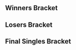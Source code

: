 {{DISPLAYTITLE:B.E.A.S.T II: Singles Bracket}}{{BracketMatchSMWDisambig |oldtags=Rocky|newtags=Rocky (Swedish player)}}{{SetGame|melee}}
{{tabs static
|name1=Overview
|link1=B.E.A.S.T/2
|name2=Singles Bracket
|link2=B.E.A.S.T/2/Singles Bracket
|name3=Doubles Bracket
|link3=B.E.A.S.T/2/Doubles Bracket
|This=2
}}
==Winners Bracket==
{{32DEWBracketA
|tourneylink=B.E.A.S.T/2
|tourneyname=B.E.A.S.T II
|r1m1p1=Armada |r1m1p1flag=se |r1m1p1score= |r1m1win=
|r1m1p2=AvengerAngel |r1m1p2flag=it |r1m1p2score=

|r1m2p1=Fuzzyness |r1m2p1flag=gb |r1m2p1score=2 |r1m2win=1
|r1m2p2=Aniolas |r1m2p2flag=se |r1m2p2score=0
|r1m2p1char1=fox |r1m2p2char1=sheik |r1m2p1stock1=3 |r1m2p2stock1=0 |r1m2win1=1 |r1m2stage1=Dream Land
|r1m2p1char2=fox |r1m2p2char2=sheik |r1m2p1stock2=1 |r1m2p2stock2=0 |r1m2win2=1 |r1m2stage2=Battlefield
|r1m2date=
|r1m2details={{BracketMatchDetails|reddit=|comment=|vod=https://youtu.be/JhsCwhyiycc}}

|r1m3p1=Enig |r1m3p1flag=nl |r1m3p1score= |r1m3win=2
|r1m3p2=Ice |r1m3p2flag=de |r1m3p2score={{win}}
|r1m4p1=Hack |r1m4p1flag=se |r1m4p1score={{win}} |r1m4win=1
|r1m4p2=Svingelkingen |r1m4p2flag= |r1m4p2score=

|r1m5p1=Faab |r1m5p1flag=nl |r1m5p1score=2 |r1m5win=1
|r1m5p2=Eagle |r1m5p2flag=dk |r1m5p2score=0
|r1m5p1char1=falco |r1m5p2char1=samus |r1m5p1stock1=2 |r1m5p2stock1=0 |r1m5win1=1 |r1m5stage1=Battlefield
|r1m5p1char2=falco |r1m5p2char2=samus |r1m5p1stock2=3 |r1m5p2stock2=0 |r1m5win2=1 |r1m5stage2=Dream Land
|r1m5date=
|r1m5details={{BracketMatchDetails|reddit=|comment=|vod=https://youtu.be/NbIrWe8BqFY}}

|r1m6p1=Pamaro |r1m6p1flag=de |r1m6p1score=2 |r1m6win=1
|r1m6p2=Smasher89 |r1m6p2flag=se |r1m6p2score=0
|r1m6p1char1=cf |r1m6p2char1=ic |r1m6p1stock1=2 |r1m6p2stock1=0 |r1m6win1=1 |r1m6stage1=Dream Land
|r1m6p1char2=fox |r1m6p2char2=ic |r1m6p1stock2=1 |r1m6p2stock2=0 |r1m6win2=1 |r1m6stage2=Final Destination
|r1m6date=
|r1m6details={{BracketMatchDetails|reddit=|comment=|vod=https://youtu.be/6UD9XD5nXuU}}

|r1m7p1=Aldwyn |r1m7p1flag=it |r1m7p1score={{win}} |r1m7win=1
|r1m7p2=DJ Black |r1m7p2flag=no |r1m7p2score=
|r1m8p1=EK |r1m8p1flag=se |r1m8p1score={{win}} |r1m8win=1
|r1m8p2=Doraki |r1m8p2flag=fr |r1m8p2score=

|r1m9p1=Tekk |r1m9p1flag=fr |r1m9p1score={{win}} |r1m9win=1
|r1m9p2=Nedech |r1m9p2flag=se |r1m9p2score=
|r1m10p1=Leffen |r1m10p1flag=se |r1m10p1score={{win}} |r1m10win=1
|r1m10p2=Paiu |r1m10p2flag= |r1m10p2score=
|r1m11p1=Tonberry |r1m11p1flag=no |r1m11p1score={{win}} |r1m11win=1
|r1m11p2=Rocky |r1m11p2flag=se |r1m11p2score=
|r1m12p1=Mayhem |r1m12p1flag=fi |r1m12p1score= |r1m12win=2
|r1m12p2=IVP |r1m12p2flag=se |r1m12p2score={{win}}
|r1m13p1=porc |r1m13p1flag=fr |r1m13p1score= |r1m13win=2
|r1m13p2=Calle W |r1m13p2flag=se |r1m13p2score={{win}}
|r1m14p1=Pepito |r1m14p1flag=se |r1m14p1score={{win}} |r1m14win=1
|r1m14p2=MasterKai |r1m14p2flag=se |r1m14p2score=
|r1m15p1=Random-Ness |r1m15p1flag=se |r1m15p1score={{win}} |r1m15win=1
|r1m15p2=Dev |r1m15p2flag=se |r1m15p2score=
|r1m16p1=Däumling |r1m16p1flag=de |r1m16p1score= |r1m16win=2
|r1m16p2=Zgetto |r1m16p2flag=nl |r1m16p2score={{win}}

|r2m1p1=Armada |r2m1p1flag=se |r2m1p1score=3 |r2m1win=1
|r2m1p2=Fuzzyness |r2m1p2flag=gb |r2m1p2score=2
|r2m1p1char1=peach |r2m1p2char1=cf |r2m1p1stock1=2 |r2m1p2stock1=0 |r2m1win1=1 |r2m1stage1=Dream Land
|r2m1p1char2=peach |r2m1p2char2=fox |r2m1p1stock2=2 |r2m1p2stock2=0 |r2m1win2=1 |r2m1stage2=Pokémon Stadium
|r2m1p1char3=peach |r2m1p2char3=cf |r2m1p1stock3=0 |r2m1p2stock3=1 |r2m1win3=2 |r2m1stage3=Dream Land
|r2m1p1char4=peach |r2m1p2char4=cf |r2m1p1stock4=0 |r2m1p2stock4=1 |r2m1win4=2 |r2m1stage4=Battlefield
|r2m1p1char5=peach |r2m1p2char5=cf |r2m1p1stock5=1 |r2m1p2stock5=0 |r2m1win5=1 |r2m1stage5=Dream Land
|r2m1date=
|r2m1details={{BracketMatchDetails|reddit=|comment=|vod=https://youtu.be/l1IyYauQj_w}}

|r2m2p1=Ice |r2m2p1flag=de |r2m2p1score= |r2m2win=2
|r2m2p2=Hack |r2m2p2flag=se |r2m2p2score={{win}}

|r2m3p1=Faab |r2m3p1flag=nl |r2m3p1score=3 |r2m3win=1
|r2m3p2=Pamaro |r2m3p2flag=de |r2m3p2score=1
|r2m3p1char1=falco |r2m3p2char1=cf |r2m3p1stock1=2 |r2m3p2stock1=0 |r2m3win1=1 |r2m3stage1=Battlefield
|r2m3p1char2=falco |r2m3p2char2=cf |r2m3p1stock2=0 |r2m3p2stock2=1 |r2m3win2=2 |r2m3stage2=Battlefield
|r2m3p1char3=falco |r2m3p2char3=cf |r2m3p1stock3=2 |r2m3p2stock3=0 |r2m3win3=1 |r2m3stage3=Yoshi's Story
|r2m3p1char4=falco |r2m3p2char4=fox |r2m3p1stock4=1 |r2m3p2stock4=0 |r2m3win4=1 |r2m3stage4=Pokémon Stadium
|r2m3date=
|r2m3details={{BracketMatchDetails|reddit=|comment=|vod=https://youtu.be/UbE99epMr1w}}

|r2m4p1=Aldwyn |r2m4p1flag=it |r2m4p1score={{win}} |r2m4win=1
|r2m4p2=EK |r2m4p2flag=se |r2m4p2score=

|r2m5p1=Tekk |r2m5p1flag=fr |r2m5p1score=1 |r2m5win=2
|r2m5p2=Leffen |r2m5p2flag=se |r2m5p2score=3
|r2m5p1char1=jigglypuff |r2m5p2char1=fox |r2m5p1stock1=1 |r2m5p2stock1=0 |r2m5win1=1 |r2m5stage1=Battlefield
|r2m5p1char2=jigglypuff |r2m5p2char2=falco |r2m5p1stock2=0 |r2m5p2stock2=1 |r2m5win2=2 |r2m5stage2=Yoshi's Story
|r2m5p1char3=jigglypuff |r2m5p2char3=fox |r2m5p1stock3=0 |r2m5p2stock3=1 |r2m5win3=2 |r2m5stage3=Dream Land
|r2m5p1char4=jigglypuff |r2m5p2char4=fox |r2m5p1stock4=0 |r2m5p2stock4=2 |r2m5win4=2 |r2m5stage4=Dream Land
|r2m5date=
|r2m5details={{BracketMatchDetails|reddit=|comment=|vod=https://youtu.be/T6TdCSIvgdc}}

|r2m6p1=Tonberry |r2m6p1flag=no |r2m6p1score= |r2m6win=2
|r2m6p2=IVP |r2m6p2flag=se |r2m6p2score={{win}}

|r2m7p1=Calle W |r2m7p1flag=se |r2m7p1score=3 |r2m7win=1
|r2m7p2=Pepito |r2m7p2flag=se |r2m7p2score=0
|r2m7p1char1=falco |r2m7p2char1=falco |r2m7p1stock1=2 |r2m7p2stock1=0 |r2m7win1=1 |r2m7stage1=Final Destination
|r2m7p1char2=falco |r2m7p2char2=falco |r2m7p1stock2=2 |r2m7p2stock2=0 |r2m7win2=1 |r2m7stage2=Yoshi's Story
|r2m7p1char3=falco |r2m7p2char3=fox |r2m7p1stock3=3 |r2m7p2stock3=0 |r2m7win3=1 |r2m7stage3=Pokémon Stadium
|r2m7date=
|r2m7details={{BracketMatchDetails|reddit=|comment=|vod=https://youtu.be/hdsLUTGzEag}}

|r2m8p1=Random-Ness |r2m8p1flag=se |r2m8p1score= |r2m8win=2
|r2m8p2=Zgetto |r2m8p2flag=nl |r2m8p2score={{win}}

|r3m1p1=Armada |r3m1p1flag=se |r3m1p1score=3 |r3m1win=1
|r3m1p2=Hack |r3m1p2flag=se |r3m1p2score=0
|r3m1p1char1=peach |r3m1p2char1=marth |r3m1p1stock1=2 |r3m1p2stock1=0 |r3m1win1=1 |r3m1stage1=Final Destination
|r3m1p1char2=peach |r3m1p2char2=fox |r3m1p1stock2=3 |r3m1p2stock2=0 |r3m1win2=1 |r3m1stage2=Pokémon Stadium
|r3m1p1char3=peach |r3m1p2char3=marth |r3m1p1stock3=3 |r3m1p2stock3=0 |r3m1win3=1 |r3m1stage3=Yoshi's Story
|r3m1date=
|r3m1details={{BracketMatchDetails|reddit=|comment=|vod=https://youtu.be/F1lgZlS7G8M}}

|r3m2p1=Faab |r3m2p1flag=nl |r3m2p1score=1 |r3m2win=2
|r3m2p2=Aldwyn |r3m2p2flag=it |r3m2p2score=3
|r3m2p1char1=falco |r3m2p2char1=falco |r3m2p1stock1=0 |r3m2p2stock1=1 |r3m2win1=2 |r3m2stage1=Yoshi's Story
|r3m2p1char2=falco |r3m2p2char2=falco |r3m2p1stock2=1 |r3m2p2stock2=0 |r3m2win2=1 |r3m2stage2=Yoshi's Story
|r3m2p1char3=falco |r3m2p2char3=falco |r3m2p1stock3=0 |r3m2p2stock3=1 |r3m2win3=2 |r3m2stage3=Pokémon Stadium
|r3m2p1char4=falco |r3m2p2char4=falco |r3m2p1stock4=0 |r3m2p2stock4=1 |r3m2win4=2 |r3m2stage4=Battlefield
|r3m2date=
|r3m2details={{BracketMatchDetails|reddit=|comment=|vod=https://youtu.be/4nHrGvwrKzA}}

|r3m3p1=Leffen |r3m3p1flag=se |r3m3p1score=3 |r3m3win=1
|r3m3p2=IVP |r3m3p2flag=se |r3m3p2score=0
|r3m3p1char1=falco |r3m3p2char1=fox |r3m3p1stock1=1 |r3m3p2stock1=0 |r3m3win1=1 |r3m3stage1=Battlefield
|r3m3p1char2=falco |r3m3p2char2=falco |r3m3p1stock2=1 |r3m3p2stock2=0 |r3m3win2=1 |r3m3stage2=Yoshi's Story
|r3m3p1char3=falco |r3m3p2char3=fox |r3m3p1stock3=2 |r3m3p2stock3=0 |r3m3win3=1 |r3m3stage3=Yoshi's Story
|r3m3date=
|r3m3details={{BracketMatchDetails|reddit=|comment=|vod=https://youtu.be/aRZ6zo0amQg}}

|r3m4p1=Calle W |r3m4p1flag=se |r3m4p1score=2 |r3m4win=2
|r3m4p2=Zgetto |r3m4p2flag=nl |r3m4p2score=3
|r3m4p1char1=falco |r3m4p2char1=fox |r3m4p1stock1=2 |r3m4p2stock1=0 |r3m4win1=1 |r3m4stage1=Final Destination
|r3m4p1char2=falco |r3m4p2char2=fox |r3m4p1stock2=0 |r3m4p2stock2=1 |r3m4win2=2 |r3m4stage2=Dream Land
|r3m4p1char3=falco |r3m4p2char3=fox |r3m4p1stock3=0 |r3m4p2stock3=1 |r3m4win3=2 |r3m4stage3=Pokémon Stadium
|r3m4p1char4=falco |r3m4p2char4=fox |r3m4p1stock4=1 |r3m4p2stock4=0 |r3m4win4=1 |r3m4stage4=Pokémon Stadium
|r3m4p1char5=falco |r3m4p2char5=fox |r3m4p1stock5=0 |r3m4p2stock5=3 |r3m4win5=2 |r3m4stage5=Yoshi's Story
|r3m4date=
|r3m4details={{BracketMatchDetails|reddit=|comment=|vod=https://youtu.be/CF5gctdJKiw}}

|r4m1p1=Armada |r4m1p1flag=se |r4m1p1score=3 |r4m1win=1
|r4m1p2=Aldwyn |r4m1p2flag=it |r4m1p2score=0
|r4m1p1char1=peach |r4m1p2char1=falco |r4m1p1stock1=1 |r4m1p2stock1=0 |r4m1win1=1 |r4m1stage1=Battlefield
|r4m1p1char2=peach |r4m1p2char2=falco |r4m1p1stock2=1 |r4m1p2stock2=0 |r4m1win2=1 |r4m1stage2=Pokémon Stadium
|r4m1p1char3=peach |r4m1p2char3=falco |r4m1p1stock3=1 |r4m1p2stock3=0 |r4m1win3=1 |r4m1stage3=Battlefield
|r4m1date=
|r4m1details={{BracketMatchDetails|reddit=|comment=|vod=https://youtu.be/E2MkfdwgwNI}}

|r4m2p1=Leffen |r4m2p1flag=se |r4m2p1score=2 |r4m2win=2
|r4m2p2=Zgetto |r4m2p2flag=nl |r4m2p2score=3
|r4m2p1char1=falco |r4m2p2char1=fox |r4m2p1stock1=0 |r4m2p2stock1=2 |r4m2win1=2 |r4m2stage1=Dream Land
|r4m2p1char2=falco |r4m2p2char2=fox |r4m2p1stock2=0 |r4m2p2stock2=1 |r4m2win2=2 |r4m2stage2=Battlefield
|r4m2p1char3=falco |r4m2p2char3=fox |r4m2p1stock3=2 |r4m2p2stock3=0 |r4m2win3=1 |r4m2stage3=Battlefield
|r4m2p1char4=falco |r4m2p2char4=fox |r4m2p1stock4=1 |r4m2p2stock4=0 |r4m2win4=1 |r4m2stage4=Yoshi's Story
|r4m2p1char5=falco |r4m2p2char5=fox |r4m2p1stock5=0 |r4m2p2stock5=1 |r4m2win5=2 |r4m2stage5=Yoshi's Story
|r4m2date=
|r4m2details={{BracketMatchDetails|reddit=|comment=|vod=https://youtu.be/ifuu0BZNSMM}}
}}
==Losers Bracket==
{{32DELBracketSmwA
|tourneylink=B.E.A.S.T/2
|tourneyname=B.E.A.S.T II
|l1placement=25-32
|l2placement=17-24
|l3placement=13-16
|l4placement=9-12
|l5placement=7-8
|l6placement=5-6

|l1m1p1=AvengerAngel |l1m1p1flag=it |l1m1p1score= |l1m1win=2
|l1m1p2=Aniolas |l1m1p2flag=se |l1m1p2score={{win}}
|l1m2p1=Enig |l1m2p1flag=nl |l1m2p1score={{win}} |l1m2win=1
|l1m2p2=Svingelkingen |l1m2p2flag= |l1m2p2score=
|l1m3p1=Eagle |l1m3p1flag=dk |l1m3p1score= |l1m3win=2
|l1m3p2=Smasher89 |l1m3p2flag=se |l1m3p2score={{win}}
|l1m4p1=DJ Black |l1m4p1flag=no |l1m4p1score={{win}} |l1m4win=1
|l1m4p2=Doraki |l1m4p2flag=fr |l1m4p2score=
|l1m5p1=Nedech |l1m5p1flag=se |l1m5p1score={{win}} |l1m5win=1
|l1m5p2=Paiu |l1m5p2flag= |l1m5p2score=
|l1m6p1=Rocky |l1m6p1flag=se |l1m6p1score= |l1m6win=2
|l1m6p2=Mayhem |l1m6p2flag=fi |l1m6p2score={{win}}
|l1m7p1=porc |l1m7p1flag=fr |l1m7p1score={{win}} |l1m7win=1
|l1m7p2=MasterKai |l1m7p2flag=se |l1m7p2score=
|l1m8p1=Dev |l1m8p1flag=se |l1m8p1score={{win}} |l1m8win=1
|l1m8p2=Däumling |l1m8p2flag=de |l1m8p2score=

|l2m1p1=Pamaro |l2m1p1flag=de |l2m1p1score=3 |l2m1win=1
|l2m1p2=Aniolas |l2m1p2flag=se |l2m1p2score=2
|l2m1p1char1=cf |l2m1p2char1=sheik |l2m1p1stock1=1 |l2m1p2stock1=0 |l2m1win1=1 |l2m1stage1=Battlefield
|l2m1p1char2=cf |l2m1p2char2=sheik |l2m1p1stock2=0 |l2m1p2stock2=1 |l2m1win2=2 |l2m1stage2=Fountain of Dreams
|l2m1p1char3=cf |l2m1p2char3=sheik |l2m1p1stock3=2 |l2m1p2stock3=0 |l2m1win3=1 |l2m1stage3=Dream Land
|l2m1p1char4=cf |l2m1p2char4=sheik |l2m1p1stock4=0 |l2m1p2stock4=1 |l2m1win4=2 |l2m1stage4=Battlefield
|l2m1p1char5=cf |l2m1p2char5=sheik |l2m1p1stock5=1 |l2m1p2stock5=0 |l2m1win5=1 |l2m1stage5=Final Destination
|l2m1date=
|l2m1details={{BracketMatchDetails|reddit=|comment=|vod=https://youtu.be/5VwA3esVaXQ}}

|l2m2p1=EK |l2m2p1flag=se |l2m2p1score={{win}} |l2m2win=1
|l2m2p2=Enig |l2m2p2flag=nl |l2m2p2score=

|l2m3p1=Fuzzyness |l2m3p1flag=gb |l2m3p1score=3 |l2m3win=1
|l2m3p2=Smasher89 |l2m3p2flag=se |l2m3p2score=0
|l2m3p1char1=fox |l2m3p2char1=ic |l2m3p1stock1=2 |l2m3p2stock1=0 |l2m3win1=1 |l2m3stage1=Battlefield
|l2m3p1char2=fox |l2m3p2char2=ic |l2m3p1stock2=4 |l2m3p2stock2=0 |l2m3win2=1 |l2m3stage2=Yoshi's Story
|l2m3p1char3=fox |l2m3p2char3=marth |l2m3p1stock3=3 |l2m3p2stock3=0 |l2m3win3=1 |l2m3stage3=Yoshi's Story
|l2m3date=
|l2m3details={{BracketMatchDetails|reddit=|comment=|vod=https://youtu.be/LAq2qYGaWqM}}

|l2m4p1=Ice |l2m4p1flag=de |l2m4p1score={{win}} |l2m4win=1
|l2m4p2=DJ Black |l2m4p2flag=no |l2m4p2score=
|l2m5p1=Pepito |l2m5p1flag=se |l2m5p1score={{win}} |l2m5win=1
|l2m5p2=Nedech |l2m5p2flag=se |l2m5p2score=
|l2m6p1=Random-Ness |l2m6p1flag=se |l2m6p1score={{win}} |l2m6win=1
|l2m6p2=Mayhem |l2m6p2flag=fi |l2m6p2score=
|l2m7p1=Tekk |l2m7p1flag=fr |l2m7p1score={{win}} |l2m7win=1
|l2m7p2=porc |l2m7p2flag=fr |l2m7p2score=
|l2m8p1=Tonberry |l2m8p1flag=no |l2m8p1score= |l2m8win=2
|l2m8p2=Dev |l2m8p2flag=se |l2m8p2score={{win}}

|l3m1p1=Pamaro |l3m1p1flag=de |l3m1p1score={{win}} |l3m1win=1
|l3m1p2=EK |l3m1p2flag=se |l3m1p2score=

|l3m2p1=Fuzzyness |l3m2p1flag=gb |l3m2p1score=1 |l3m2win=2
|l3m2p2=Ice |l3m2p2flag=de |l3m2p2score=3
|l3m2p1char1=cf |l3m2p2char1=fox |l3m2p1stock1=1 |l3m2p2stock1=0 |l3m2win1=1 |l3m2stage1=Yoshi's Story
|l3m2p1char2=cf |l3m2p2char2=fox |l3m2p1stock2=0 |l3m2p2stock2=1 |l3m2win2=2 |l3m2stage2=Yoshi's Story
|l3m2p1char3=cf |l3m2p2char3=fox |l3m2p1stock3=0 |l3m2p2stock3=1 |l3m2win3=2 |l3m2stage3=Dream Land
|l3m2p1char4=cf |l3m2p2char4=fox |l3m2p1stock4=0 |l3m2p2stock4=1 |l3m2win4=2 |l3m2stage4=Dream Land
|l3m2date=
|l3m2details={{BracketMatchDetails|reddit=|comment=|vod=https://youtu.be/J1thOhTIPCM}}

|l3m3p1=Pepito |l3m3p1flag=se |l3m3p1score={{win}} |l3m3win=1
|l3m3p2=Random-Ness |l3m3p2flag=se |l3m3p2score=
|l3m4p1=Tekk |l3m4p1flag=fr |l3m4p1score={{win}} |l3m4win=1
|l3m4p2=Dev |l3m4p2flag=se |l3m4p2score=

|l4m1p1=IVP |l4m1p1flag=se |l4m1p1score={{win}} |l4m1win=1
|l4m1p2=Pamaro |l4m1p2flag=de |l4m1p2score=

|l4m2p1=Calle W |l4m2p1flag=se |l4m2p1score=1 |l4m2win=2
|l4m2p2=Ice |l4m2p2flag=de |l4m2p2score=3
|l4m2p1char1=falco |l4m2p2char1=marth |l4m2p1stock1=0 |l4m2p2stock1=3 |l4m2win1=2 |l4m2stage1=Final Destination
|l4m2p1char2=fox |l4m2p2char2=marth |l4m2p1stock2=0 |l4m2p2stock2=1 |l4m2win2=2 |l4m2stage2=Pokémon Stadium
|l4m2p1char3=falco |l4m2p2char3=marth |l4m2p1stock3=1 |l4m2p2stock3=0 |l4m2win3=1 |l4m2stage3=Pokémon Stadium
|l4m2p1char4=falco |l4m2p2char4=marth |l4m2p1stock4=0 |l4m2p2stock4=1 |l4m2win4=2 |l4m2stage4=Final Destination
|l4m2date=
|l4m2details={{BracketMatchDetails|reddit=|comment=|vod=https://youtu.be/K5RDieo8BbI}}

|l4m3p1=Hack |l4m3p1flag=se |l4m3p1score={{win}} |l4m3win=1
|l4m3p2=Pepito |l4m3p2flag=se |l4m3p2score=
|l4m4p1=Faab |l4m4p1flag=nl |l4m4p1score={{win}} |l4m4win=1
|l4m4p2=Tekk |l4m4p2flag=fr |l4m4p2score=

|l5m1p1=IVP |l5m1p1flag=se |l5m1p1score=0 |l5m1win=2
|l5m1p2=Ice |l5m1p2flag=de |l5m1p2score=3
|l5m1p1char1=fox |l5m1p2char1=marth |l5m1p1stock1=0 |l5m1p2stock1=1 |l5m1win1=2 |l5m1stage1=Dream Land
|l5m1p1char2=fox |l5m1p2char2=marth |l5m1p1stock2=0 |l5m1p2stock2=2 |l5m1win2=2 |l5m1stage2=Pokémon Stadium
|l5m1p1char3=fox |l5m1p2char3=marth |l5m1p1stock3=0 |l5m1p2stock3=4 |l5m1win3=2 |l5m1stage3=Yoshi's Story
|l5m1date=
|l5m1details={{BracketMatchDetails|reddit=|comment=|vod=https://youtu.be/JjC_kIm6NHk}}

|l5m2p1=Hack |l5m2p1flag=se |l5m2p1score=3 |l5m2win=1
|l5m2p2=Faab |l5m2p2flag=nl |l5m2p2score=1
|l5m2p1char1=marth |l5m2p2char1=falco |l5m2p1stock1=0 |l5m2p2stock1=1 |l5m2win1=2 |l5m2stage1=Battlefield
|l5m2p1char2=marth |l5m2p2char2=falco |l5m2p1stock2=2 |l5m2p2stock2=0 |l5m2win2=1 |l5m2stage2=Yoshi's Story
|l5m2p1char3=marth |l5m2p2char3=fox |l5m2p1stock3=1 |l5m2p2stock3=0 |l5m2win3=1 |l5m2stage3=Yoshi's Story
|l5m2p1char4=marth |l5m2p2char4=falco |l5m2p1stock4=1 |l5m2p2stock4=0 |l5m2win4=1 |l5m2stage4=Pokémon Stadium
|l5m2date=
|l5m2details={{BracketMatchDetails|reddit=|comment=|vod=https://youtu.be/eOumi_zNUVY}}

|l6m1p1=Aldwyn |l6m1p1flag=it |l6m1p1score=2 |l6m1win=2
|l6m1p2=Ice |l6m1p2flag=de |l6m1p2score=3
|l6m1p1char1=falco |l6m1p2char1=marth |l6m1p1stock1=0 |l6m1p2stock1=2 |l6m1win1=2 |l6m1stage1=Fountain of Dreams
|l6m1p1char2=falco |l6m1p2char2=marth |l6m1p1stock2=3 |l6m1p2stock2=0 |l6m1win2=1 |l6m1stage2=Battlefield
|l6m1p1char3=falco |l6m1p2char3=marth |l6m1p1stock3=1 |l6m1p2stock3=0 |l6m1win3=1 |l6m1stage3=Final Destination
|l6m1p1char4=falco |l6m1p2char4=marth |l6m1p1stock4=0 |l6m1p2stock4=2 |l6m1win4=2 |l6m1stage4=Final Destination
|l6m1p1char5=falco |l6m1p2char5=marth |l6m1p1stock5=0 |l6m1p2stock5=2 |l6m1win5=2 |l6m1stage5=Pokémon Stadium
|l6m1date=
|l6m1details={{BracketMatchDetails|reddit=|comment=|vod=https://youtu.be/lc1GfN1rw1o}}

|l6m2p1=Leffen |l6m2p1flag=se |l6m2p1score=3 |l6m2win=1
|l6m2p2=Hack |l6m2p2flag=se |l6m2p2score=1
|l6m2p1char1=falco |l6m2p2char1=marth |l6m2p1stock1=0 |l6m2p2stock1=2 |l6m2win1=2 |l6m2stage1=Yoshi's Story
|l6m2p1char2=falco |l6m2p2char2=marth |l6m2p1stock2=2 |l6m2p2stock2=0 |l6m2win2=1 |l6m2stage2=Dream Land
|l6m2p1char3=falco |l6m2p2char3=marth |l6m2p1stock3=2 |l6m2p2stock3=0 |l6m2win3=1 |l6m2stage3=Battlefield
|l6m2p1char4=falco |l6m2p2char4=marth |l6m2p1stock4=1 |l6m2p2stock4=0 |l6m2win4=1 |l6m2stage4=Fountain of Dreams
|l6m2date=
|l6m2details={{BracketMatchDetails|reddit=|comment=|vod=https://youtu.be/LElJmx5462c}}
}}
<onlyinclude>
==Final Singles Bracket==
{{DEFinalSmwBracket
|tourneylink=B.E.A.S.T/2
|tourneyname=B.E.A.S.T II
|l1placement=4
|r2placement=3
|r3loserplacement=2
|r3winnerplacement=1
|export_score=true
|column-width=180

<!-- FROM WINNERS -->
|r1m1p1=Armada |r1m1p1flag=se |r1m1p1score=4
|r1m1p2=Zgetto |r1m1p2flag=nl |r1m1p2score=0
|r1m1win=1
|r1m1p1char1=peach |r1m1p2char1=fox |r1m1p1stock1=2 |r1m1p2stock1=0 |r1m1win1=1 |r1m1stage1=Dream Land
|r1m1p1char2=peach |r1m1p2char2=fox |r1m1p1stock2=2 |r1m1p2stock2=0 |r1m1win2=1 |r1m1stage2=Pokémon Stadium
|r1m1p1char3=peach |r1m1p2char3=fox |r1m1p1stock3=3 |r1m1p2stock3=0 |r1m1win3=1 |r1m1stage3=Final Destination
|r1m1p1char4=peach |r1m1p2char4=fox |r1m1p1stock4=3 |r1m1p2stock4=0 |r1m1win4=1 |r1m1stage4=Yoshi's Story
|r1m1date=
|r1m1details={{BracketMatchDetails|reddit=|comment=|vod=https://youtu.be/ifMVQhPPljw}}

<!-- FROM LOSERS -->
|l1m1p1=Ice |l1m1p1flag=de |l1m1p1score=3
|l1m1p2=Leffen |l1m1p2flag=se |l1m1p2score=0
|l1m1win=1
|l1m1p1char1=marth |l1m1p2char1=falco |l1m1p1stock1=1 |l1m1p2stock1=0 |l1m1win1=1 |l1m1stage1=Battlefield
|l1m1p1char2=marth |l1m1p2char2=falco |l1m1p1stock2=1 |l1m1p2stock2=0 |l1m1win2=1 |l1m1stage2=Dream Land
|l1m1p1char3=marth |l1m1p2char3=falco |l1m1p1stock3=1 |l1m1p2stock3=0 |l1m1win3=1 |l1m1stage3=Dream Land
|l1m1date=
|l1m1details={{BracketMatchDetails|reddit=|comment=|vod=https://youtu.be/yl_zFYDq5Pw}}

<!-- LOSERS FINALS -->
|r2m1p1=Zgetto |r2m1p1flag=nl |r2m1p1score=1
|r2m1p2=Ice |r2m1p2flag=de |r2m1p2score=3
|r2m1win=2
|r2m1p1char1=fox |r2m1p2char1=marth |r2m1p1stock1=0 |r2m1p2stock1=3 |r2m1win1=2 |r2m1stage1=Yoshi's Story
|r2m1p1char2=fox |r2m1p2char2=marth |r2m1p1stock2=0 |r2m1p2stock2=1 |r2m1win2=2 |r2m1stage2=Pokémon Stadium
|r2m1p1char3=fox |r2m1p2char3=marth |r2m1p1stock3=1 |r2m1p2stock3=0 |r2m1win3=1 |r2m1stage3=Battlefield
|r2m1p1char4=fox |r2m1p2char4=marth |r2m1p1stock4=0 |r2m1p2stock4=2 |r2m1win4=2 |r2m1stage4=Battlefield
|r2m1date=
|r2m1details={{BracketMatchDetails|reddit=|comment=|vod=https://youtu.be/lNeS1CryRyA}}

<!-- GRAND FINALS -->
|r3m1p1=Armada |r3m1p1flag=se |r3m1p1score=4
|r3m1p2=Ice |r3m1p2flag=de |r3m1p2score=0
|r3m1win=1
|r3m1p1char1=peach |r3m1p2char1=marth |r3m1p1stock1=3 |r3m1p2stock1=0 |r3m1win1=1 |r3m1stage1=Final Destination
|r3m1p1char2=peach |r3m1p2char2=fox |r3m1p1stock2=2 |r3m1p2stock2=0 |r3m1win2=1 |r3m1stage2=Pokémon Stadium
|r3m1p1char3=peach |r3m1p2char3=marth |r3m1p1stock3=1 |r3m1p2stock3=0 |r3m1win3=1 |r3m1stage3=Pokémon Stadium
|r3m1p1char4=peach |r3m1p2char4=marth |r3m1p1stock4=1 |r3m1p2stock4=0 |r3m1win4=1 |r3m1stage4=Pokémon Stadium
|r3m1date=
|r3m1details={{BracketMatchDetails|reddit=|comment=|vod=https://youtu.be/FYAdLe_ZEG0}}
}}
</onlyinclude>
